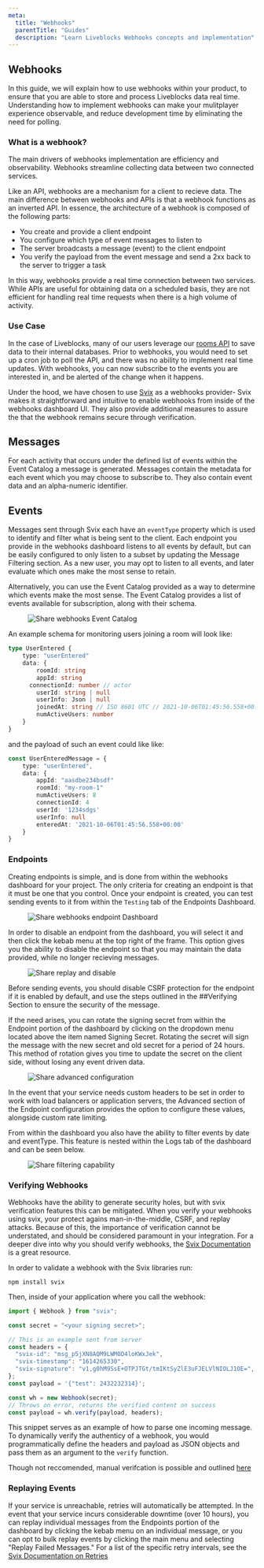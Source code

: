 ```yaml
---
meta:
  title: "Webhooks"
  parentTitle: "Guides"
  description: "Learn Liveblocks Webhooks concepts and implementation"
---
```


## Webhooks

In this guide, we will explain how to use webhooks within your product, to ensure that you are able to store and process Liveblocks data real time. Understanding how to implement webhooks can make your mulitplayer experience observable, and reduce development time by eliminating the need for polling.

### What is a webhook?
The main drivers of webhooks implementation are efficiency and observability. Webhooks streamline collecting data between two connected services. 

Like an API, webhooks are a mechanism for a client to recieve data. The main difference between webhooks and APIs is that a webhook functions as an inverted API. In essence, the architecture of a webhook is composed of the following parts: 
- You create and provide a client endpoint
- You configure which type of event messages to listen to
- The server broadcasts a message (event) to the client endpoint 
- You verify the payload from the event message and send a 2xx back to the server
 to trigger a task

In this way, webhooks provide a real time connection between two services. While APIs are useful for obtaining data on a scheduled basis, they are not efficient for handling real time requests when there is a high volume of activity.

### Use Case
In the case of Liveblocks, many of our users leverage our [rooms API](https://development.liveblocks.io/docs/api-reference/rest-api-endpoints) to save data to their internal databases. Prior to webhooks, you would need to set up a cron job to poll the API, and there was no ability to implement real time updates. With webhooks, you can now subscribe to the events you are interested in, and be alerted of the change when it happens. 

Under the hood, we have chosen to use [Svix](https://docs.svix.com/) as a webhooks provider- Svix makes it straightforward and intuitive to enable webhooks from inside of the webhooks dashboard UI. They also provide additional measures to assure the that the webhook remains secure through verification. 

## Messages
For each activity that occurs under the defined list of events within the Event Catalog a message is generated. Messages contain the metadata for each event which you may choose to subscribe to. They also contain event data and an alpha-numeric identifier.

## Events
Messages sent through Svix each have an `eventType` property which is used to identify and filter what is being sent to the client. Each endpoint you provide in the webhooks dashboard listens to all events by default, but can be easily configured to only listen to a subset by updating the Message Filtering section. As a new user, you may opt to listen to all events, and later evaluate which ones make the most sense to retain. 

Alternatively, you can use the Event Catalog provided as a way to determine which events make the most sense. The Event Catalog provides a list of events available for subscription, along with their schema.

<Figure>
  <img
    src="/images/docs/webhooks/webhooks-event-catalog.png"
    alt="Share webhooks Event Catalog"
  />
</Figure>

An example schema for monitoring users joining a room will look like:
```typescript
type UserEntered {
	type: "userEntered"
	data: {
		roomId: string
		appId: string
	  connectionId: number // actor
		userId: string | null
		userInfo: Json | null
		joinedAt: string // ISO 8601 UTC // 2021-10-06T01:45:56.558+00:00z
		numActiveUsers: number
	}
} 
```
and the payload of such an event could like like:
```typescript
const UserEnteredMessage = {
	type: "userEntered",
	data: {
		appId: "aasdbe234bsdf"
		roomId: "my-room-1"
		numActiveUsers: 8
		connectionId: 4
		userId: '1234sdgs'
		userInfo: null
		enteredAt: '2021-10-06T01:45:56.558+00:00'
	}
}
```

### Endpoints
Creating endpoints is simple, and is done from within the webhooks dashboard for your project. The only criteria for creating an endpoint is that it must be one that you control. Once your endpoint is created, you can test sending events to it from within the `Testing` tab of the Endpoints Dashboard. 

<Figure>
  <img
    src="/images/docs/webhooks/webhooks-endpoint-create.png"
    alt="Share webhooks endpoint Dashboard"
  />
</Figure>

In order to disable an endpoint from the dashboard, you will select it and then click the kebab menu at the top right of the frame.  This option gives you the ability to disable the endpoint so that you may maintain the data provided, while no longer recieving messages. 

<Figure>
  <img
    src="/images/docs/webhooks/webhooks-replay.png"
    alt="Share replay and disable"
  />
</Figure>

Before sending events, you should disable CSRF protection for the endpoint if it is enabled by default, and use the steps outlined in the ##Verifying Section to ensure the security of the message.  

If the need arises, you can rotate the signing secret from within the Endpoint portion of the dashboard by clicking on the dropdown menu located above the item named Signing Secret. Rotating the secret will sign the message with the new secret and old secret for a period of 24 hours. This method of rotation gives you time to update the secret on the client side, without losing any event driven data.

<Figure>
  <img
    src="/images/docs/webhooks/webhooks-advanced-configuration.png"
    alt="Share advanced configuration"
  />
</Figure>

In the event that your service needs custom headers to be set in order to work with load balancers or application servers, the Advanced section of the Endpoint configuration provides the option to configure these values, alongside custom rate limiting. 

From within the dashboard you also have the ability to filter events by date and eventType. This feature is nested within the Logs tab of the dashboard and can be seen below. 

<Figure>
  <img
    src="/images/docs/webhooks/webhooks-filter.png"
    alt="Share filtering capability"
  />
</Figure>

### Verifying Webhooks
Webhooks have the ability to generate security holes, but with svix verification features this can be mitigated. When you verify your webhooks using svix, your protect agains man-in-the-middle, CSRF, and replay attacks. Because of this, the importance of verification cannot be understated, and should be considered paramount in your integration. For a deeper dive into why you should verify webhooks, the [Svix Documentation](https://docs.svix.com/receiving/verifying-payloads/why) is a great resource.

In order to validate a webhook with the Svix libraries run: 
```
npm install svix
```
Then, inside of your application where you call the webhook:
```typescript
import { Webhook } from "svix";

const secret = "<your signing secret>";

// This is an example sent from server
const headers = {
  "svix-id": "msg_p5jXN8AQM9LWM0D4loKWxJek",
  "svix-timestamp": "1614265330",
  "svix-signature": "v1,g0hM9SsE+OTPJTGt/tmIKtSyZlE3uFJELVlNIOLJ1OE=",
};
const payload = '{"test": 2432232314}';

const wh = new Webhook(secret);
// Throws on error, returns the verified content on success
const payload = wh.verify(payload, headers);
```

This snippet serves as an example of how to parse one incoming message. To dynamically verify the authenticy of a webhook, you would programmatically define the headers and payload as JSON objects and pass them as an argument to the `verify` function.

Though not reccomended, manual verifcation is possible and outlined [here](https://docs.svix.com/receiving/verifying-payloads/how-manual)

### Replaying Events
If your service is unreachable, retries will automatically be attempted. In the event that your service incurs considerable downtime (over 10 hours), you can replay individual messages from the Endpoints portion of the dashboard by clicking the kebab menu on an individual message, or you can opt to bulk replay events by clicking the main menu and selecting "Replay Failed Messages."  For a list of the specific retry intervals, see the [Svix Documentation on Retries](https://docs.svix.com/retries)
